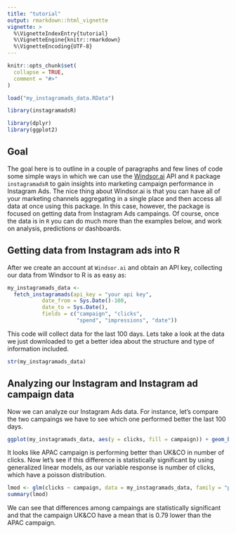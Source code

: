 ```yaml
---
title: "tutorial"
output: rmarkdown::html_vignette
vignette: >
  %\VignetteIndexEntry{tutorial}
  %\VignetteEngine{knitr::rmarkdown}
  %\VignetteEncoding{UTF-8}
---
```


```r
knitr::opts_chunk$set(
  collapse = TRUE,
  comment = "#>"
)

load("my_instagramads_data.RData")
```

```r
library(instagramadsR)

library(dplyr)
library(ggplot2)
```


## Goal

The goal here is to outline in a couple of paragraphs and few lines of code some simple ways in which we can use the [Windsor.ai](https://windsor.ai/) API and `R` package `instagramadsR` to gain insights into marketing campaign performance in Instagram Ads. The nice thing about Windsor.ai is that you can have all of your marketing channels aggregating in a single place and then access all data at once using this package. In this case, however, the package is focused on getting data from Instagram Ads campaings. Of course, once the data is in `R` you can do much more than the examples below, and work on analysis, predictions or dashboards.

## Getting data from Instagram ads into R

After we create an account at  `Windsor.ai`  and obtain an API key, collecting our data from Windsor to R is as easy as:


```r

my_instagramads_data <-
  fetch_instagramads(api_key = "your api key",
           date_from = Sys.Date()-100,
           date_to = Sys.Date(),
           fields = c("campaign", "clicks",
                      "spend", "impressions", "date")) 
```

This code will collect data for the last 100 days. Lets take a look at the data we just downloaded to get a better idea about the structure and type of information included. 

```r
str(my_instagramads_data)
```

## Analyzing our Instagram  and Instagram ad campaign data 

Now we can analyze our Instagram Ads data. For instance, let's compare the two campaings we have to see which one performed better the last 100 days. 

```r
ggplot(my_instagramads_data, aes(y = clicks, fill = campaign)) + geom_boxplot()
```

It looks like APAC campaign is performing better than  UK&CO in number of clicks. Now let's see if this difference is statistically significant by using generalized linear models, as our variable response is number of clicks, which have a poisson distribution.

```r
lmod <- glm(clicks ~ campaign, data = my_instagramads_data, family = "poisson")
summary(lmod)
```

We can see that differences among campaings are statistically significant and that the campaign UK&CO have a mean that is 0.79 lower than the APAC campaign.
